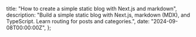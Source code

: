 
  title: "How to create a simple static blog with Next.js and markdown",
  description:
    "Build a simple static blog with Next.js, markdown (MDX), and TypeScript. Learn routing for posts and categories.",
  date: "2024-09-08T00:00:00Z",
};

<Title title={metadata.title} date={metadata.date} />

Although there are more immediate [solutions](https://wordpress.org/) for creating a blog, I have always been fascinated by static site generators, especially for this type of application: they are easy to maintain and generally perform well. Of course, the world is full of such tools, and I have no reason to prefer [Next.js](nextjs.org/) to [Hugo](https://gohugo.io/), [Astro](https://astro.build/), etc. And probably Next.js is slightly overkill for just a static blog.

But then, why did I choose Next.js to create my site? Well, mainly because I consider the knowledge of Next.js a must-have skill for a web developer in 2024, and I wanted to work with the new App Router. Second, I needed React for features that I plan to add in the future. And, despite my reluctance to use frameworks as a first or only solution, I consider Next.js a nice and comfortable environment to work with React.

So, what features are we going to discuss? As per the title, the blog will be static using Next.js (App Router). Thanks to MDX, posts can be written in Markdown. Finally, we will use Rehype Pretty Code for syntax highlighting.

Let's start.

## Setting up the Next.js project

In this guide, I will use TypeScript and Next.js 14 with the new App Router. So be sure to select both at installation time with the command:

<Code code={snippets[0].snippet} />

## Integrating MDX for markdown content

To use markdown to write our posts and simultaneously use JSX in the content, we need to install [MDX](https://mdxjs.com/). To install the package and its dependencies, run the command:

<Code code={snippets[1].snippet} />

And update the <CodeTag>next.config.mjs</CodeTag> file to allow you to use MDX and have the <CodeTag>.mdx</CodeTag> files act as pages and routes in the application:

<Code code={snippets[2].snippet} file="next.config.mjs" />

<Note title="Important info">
  Since we will have to use Rehype which is ESM only, you will have to use{" "}
  <CodeTag>next.config.mjs</CodeTag> as the file for configuration.
</Note>

As a final step, we need to add an <CodeTag>mdx-components.tsx</CodeTag> file in the root of the project. This file can be used to extend the default components. For example, you could extend the H1 tag and add Tailwind classes to style it. And so on.

<Code code={snippets[3].snippet} file="mdx-components.tsx" />

<Note title="Important info">
  Without this file
  <CodeTag>@next/mdx</CodeTag> cannot work.
</Note>

At this point, you will be able to use <CodeTag>page.mdx</CodeTag> files inside the <CodeTag>/app</CodeTag> folder to write content in both Markdown and JSX.

## Setting up routing for articles and categories

The idea is to use dynamic routing to organize articles and categories. So, <CodeTag>/app/blog/(posts)/hello-world/page.mdx</CodeTag> for posts and <CodeTag>/app/category/[category]/page.tsx</CodeTag> for categories.

### Posts

First, we take advantage of the [metadata object](https://nextjs.org/docs/app/api-reference/functions/generate-metadata#metadata-fields) to add some information in posts:

<Code
  code={snippets[4].snippet}
  file="/app/blog/(posts)/hello-world/page.mdx"
/>

Let's add some content to verify that the markdown is properly converted to HTML:

<Code
  code={snippets[5].snippet}
  file="/app/blog/(posts)/hello-world/page.mdx"
/>

At this point, all we have to do is write the function to retrieve all posts. We know that all posts are in the <CodeTag>/app/blog/</CodeTag> folder, so we need to read the names of all the folders in the <CodeTag>/app/blog</CodeTag>/ folder to get a list of all the post slugs. Thanks to this list, it is possible to import each metadata to get the information we need for each post: the title, publication date, and categories. Of course, it is possible to leverage the metadata to pass other information, such as author names, tags, etc. This is just a starting point.

We then create a <CodeTag>posts.ts</CodeTag> file in <CodeTag>/app/lib/</CodeTag> (or wherever you prefer) with the following content:

<Code code={snippets[6].snippet} file="/app/lib/posts.ts" />

We now have a function that retrieves all of our blog posts so that we can conveniently pass them to a component. Create a new file in <CodeTag>/app/components/posts.tsx</CodeTag>:

<Code code={snippets[7].snippet} file="/app/components/posts.tsx" />

As you can see, the component uses <CodeTag>date-fns</CodeTag> to format the date, so you have to install the package with:

<Code code={snippets[8].snippet} />

Now that you have this component, you can use it on your pages. A good place might be in your site's <CodeTag>/blog/</CodeTag> page. So, let's add a <CodeTag>page.tsx</CodeTag> file in the <CodeTag>/app/blog/</CodeTag> folder with the following code:

<Code code={snippets[9].snippet} file="/app/blog/page.tsx" />

### Categories

Categories are assigned to the metadata of each post. However, to make the code more stable and simple, the categories must be part of a predefined list that you must create. First, let's build this list. In <CodeTag>/app/lib/constants.ts</CodeTag> we create a constant by adding some categories:

<Code code={snippets[10].snippet} file="/app/lib/constants.ts" />

And we create the functions needed to manage categories in <CodeTag>/app/lib/categories.ts</CodeTag>:

<Code code={snippets[11].snippet} file="/app/lib/categories.ts" />

This file contains two functions: <CodeTag>getCategoryById</CodeTag> which allows you to find a category using its ID and <CodeTag>getCategoryURL</CodeTag> which returns the URL of a category, for example <CodeTag>/category/javascript</CodeTag>.

We then need a function that can return a list of posts filtered by a category. To do this, we need to edit the file <CodeTag>/app/components/posts.ts</CodeTag> adding this new function:

<Code code={snippets[12].snippet} file="/app/lib/posts.ts" />

Finally, we edit our <CodeTag>/app/components/posts.ts</CodeTag> file to show categories under each post:

<Code code={snippets[13].snippet} file="/app/components/posts.ts" />

As mentioned, we need a way to display a category page using the URL <CodeTag>/category/slug</CodeTag>. For example <CodeTag>/category/javascript</CodeTag>. To do this, we can take advantage of Next.js's dynamic router by creating a <CodeTag>page.tsx</CodeTag> file in the <CodeTag>/app/category/[category]/</CodeTag> folder.

As with the post archive, we can leverage the same component to display all the posts in the current category:

<Code code={snippets[14].snippet} file="/app/category/[category]/page.tsx" />

<Note title="Important info">
  We make use of the <CodeTag>generateStaticParams</CodeTag> function in the
  categories routes to allow them to be generated statically at build time. More
  information can be found
  [here](https://nextjs.org/docs/app/api-reference/functions/generate-static-params).
</Note>

## Adding syntax highlighting with Rehype Pretty Code

The last step is entirely optional, as it adds syntax highlighting for blocks of code. Of course, not all blogs need this feature, so if you are not interested, skip this step.

First, let's install the necessary packages:

<Code code={snippets[15].snippet} />

Now that Rehype is installed, we can edit the <CodeTag>next.config.mjs</CodeTag> file:

<Code code={snippets[16].snippet} file="next.config.mjs" />

In order to use Rehype, we need to create a new component, so in the <CodeTag>/app/components/</CodeTag> folder, add a <CodeTag>code.tsx</CodeTag> file with the following code:

<Code code={snippets[17].snippet} file="/app/components/code.ts" />

Through this new Code component, it will then be possible to pass a string and have a block of code with a syntax highlight. For example:

<Code code={snippets[18].snippet} />

## Conclusion

That's it. As you can see, it is relatively easy to create a static blog with Next.js if you have some familiarity with React and modern JavaScript tools. On the other hand, if this is not your case and you want to learn Next.js, I consider the static blog a great first approach because it is not too overwhelming, but at the same time, it allows you to touch some of the main features of this framework.

For access to the complete project, feel free to explore the [GitHub repository](https://github.com/benitolopez/example-nextjs-simple-static-blog).
